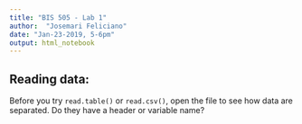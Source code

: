 ```yaml
---
title: "BIS 505 - Lab 1"
author:  "Josemari Feliciano"
date: "Jan-23-2019, 5-6pm"
output: html_notebook
---
```




## Reading data:

Before you try `read.table()` or `read.csv()`, open the file to see how data are separated.  Do they have a header or variable name?  

```r

```

